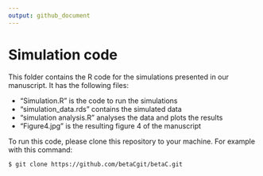 ```yaml
---
output: github_document
---
```

# Simulation code
This folder contains the R code for the simulations presented in our manuscript. It has the following files:

* "Simulation.R" is the code to run the simulations
* "simulation_data.rds" contains the simulated data
* "simulation analysis.R" analyses the data and plots the results
* "Figure4.jpg" is the resulting figure 4 of the manuscript

To run this code, please clone this repository to your machine. For example with this command:

`$ git clone https://github.com/betaCgit/betaC.git`
